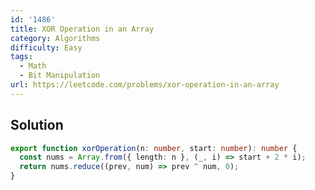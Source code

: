 ```yaml
---
id: '1486'
title: XOR Operation in an Array
category: Algorithms
difficulty: Easy
tags:
  - Math
  - Bit Manipulation
url: https://leetcode.com/problems/xor-operation-in-an-array
---
```


## Solution

```typescript showLineNumbers
export function xorOperation(n: number, start: number): number {
  const nums = Array.from({ length: n }, (_, i) => start + 2 * i);
  return nums.reduce((prev, num) => prev ^ num, 0);
}
```
